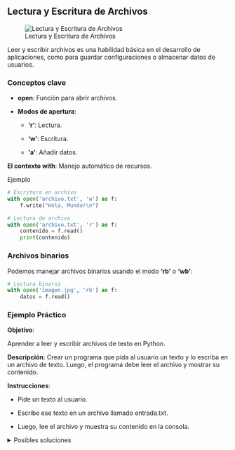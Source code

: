 ## Lectura y Escritura de Archivos

::: {.center}
![Lectura y Escritura de Archivos](./images/archivos.png)
:::


Leer y escribir archivos es una habilidad básica en el desarrollo de aplicaciones, como para guardar configuraciones o almacenar datos de usuarios.

### Conceptos clave

- **open**: Función para abrir archivos.

- **Modos de apertura**:

  - **'r'**: Lectura.
  
  - **'w'**: Escritura.
  
  - **'a'**: Añadir datos.

**El contexto with**: Manejo automático de recursos.

Ejemplo

```python
# Escritura en archivo
with open('archivo.txt', 'w') as f:
    f.write("Hola, Mundo!\n")

# Lectura de archivo
with open('archivo.txt', 'r') as f:
    contenido = f.read()
    print(contenido)
```

### Archivos binarios

Podemos manejar archivos binarios usando el modo **'rb'** o **'wb'**:

```python
# Lectura binaria
with open('imagen.jpg', 'rb') as f:
    datos = f.read()
```
### Ejemplo Práctico

**Objetivo**:

Aprender a leer y escribir archivos de texto en Python.

**Descripción**:
Crear un programa que pida al usuario un texto y lo escriba en un archivo de texto. Luego, el programa debe leer el archivo y mostrar su contenido.

**Instrucciones**:

- Pide un texto al usuario.

- Escribe ese texto en un archivo llamado entrada.txt.

- Luego, lee el archivo y muestra su contenido en la consola.

<details>
  <summary>Posibles soluciones</summary>

**Código**:

```python
def escribir_y_leer_archivo():
    # Escribir en el archivo
    with open('entrada.txt', 'w') as archivo:
        texto = input("Escribe algo: ")
        archivo.write(texto)
 
    # Leer el archivo
    with open('entrada.txt', 'r') as archivo:
        contenido = archivo.read()
        print(f"Contenido del archivo: {contenido}")

escribir_y_leer_archivo()
```
